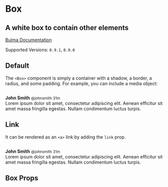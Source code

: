 


<Meta title="Elements/Box" component={Box} />

# Box

## A white **box** to contain other elements

[Bulma Documentation](https://bulma.io/documentation/elements/box/)

Supported Versions: `0.9.1`, `0.9.0`

## Default

The `<Box>` component is simply a container with a shadow, a border, a radius, and some padding.
For example, you can include a media object:

<Canvas>
  <Story name="Default">
    <Box>
      <Media>
        <Media.Left>
          <Image size="64x64">
            <Image.Content src="https://bulma.io/images/placeholders/128x128.png" />
          </Image>
        </Media.Left>
        <Media.Content>
          <Content>
            <p>
            <strong>John Smith</strong> <small>@johnsmith</small> <small>31m</small>
            <br />
            Lorem ipsum dolor sit amet, consectetur adipiscing elit. Aenean efficitur sit amet massa fringilla egestas. Nullam condimentum luctus turpis.
            </p>
          </Content>
          <Level mobile>
            <Level.Left>
              <Level.Item link>
                <Icon size="small">
                  <FontAwesomeIcon icon={faReply} />
                </Icon>
              </Level.Item>
              <Level.Item link>
                <Icon size="small">
                  <FontAwesomeIcon icon={faRetweet} />
                </Icon>
              </Level.Item>
              <Level.Item link>
                <Icon size="small">
                  <FontAwesomeIcon icon={faHeart} />
                </Icon>
              </Level.Item>
            </Level.Left>
          </Level>
        </Media.Content>
      </Media>
    </Box>
  </Story>
</Canvas>

## Link

It can be rendered as an `<a>` link by adding the `link` prop.

<Canvas>
  <Story name="Link">
    <Box link>
      <Media>
        <Media.Left>
          <Image size="64x64">
            <Image.Content src="https://bulma.io/images/placeholders/128x128.png" />
          </Image>
        </Media.Left>
        <Media.Content>
          <Content>
            <p>
            <strong>John Smith</strong> <small>@johnsmith</small> <small>31m</small>
            <br />
            Lorem ipsum dolor sit amet, consectetur adipiscing elit. Aenean efficitur sit amet massa fringilla egestas. Nullam condimentum luctus turpis.
            </p>
          </Content>
        </Media.Content>
      </Media>
    </Box>
  </Story>
</Canvas>

## Box Props

<ArgsTable of={Box} />
